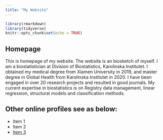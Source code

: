 ```yaml
---
title: "My Website"
---
```


```r
library(rmarkdown)
library(tidyverse)
knitr::opts_chunk$set(echo = TRUE)
```

## Homepage

This is homepage of my website. The website is an biosketch of myself. I am a biostatistician
at Division of Biostatistics, Karolinska Institutet. I obtained my medical degree from Xiamen University
in 2019, and master degree in Global Health from Karolinska Institutet in 2020. I have been engaged in
over 20 research projects and resulted in good journals. My current expertise in biostatistics
is on Registry data management, linear regression, structural models and classification methods.

## Other online **profiles** see as below:
  * Item 1
  * Item 2
  * [Item 3](http://janeyan.se)
